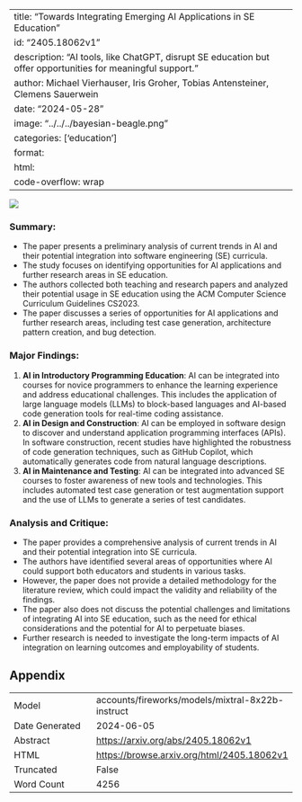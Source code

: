 
---
title: "Towards Integrating Emerging AI Applications in SE Education"
id: "2405.18062v1"
description: "AI tools, like ChatGPT, disrupt SE education but offer opportunities for meaningful support."
author: Michael Vierhauser, Iris Groher, Tobias Antensteiner, Clemens Sauerwein
date: "2024-05-28"
image: "../../../bayesian-beagle.png"
categories: ['education']
format:
  html:
    code-overflow: wrap
---

![](../../../bayesian-beagle.png)

### Summary:

- The paper presents a preliminary analysis of current trends in AI and their potential integration into software engineering (SE) curricula.
- The study focuses on identifying opportunities for AI applications and further research areas in SE education.
- The authors collected both teaching and research papers and analyzed their potential usage in SE education using the ACM Computer Science Curriculum Guidelines CS2023.
- The paper discusses a series of opportunities for AI applications and further research areas, including test case generation, architecture pattern creation, and bug detection.

### Major Findings:

1. **AI in Introductory Programming Education**: AI can be integrated into courses for novice programmers to enhance the learning experience and address educational challenges. This includes the application of large language models (LLMs) to block-based languages and AI-based code generation tools for real-time coding assistance.
2. **AI in Design and Construction**: AI can be employed in software design to discover and understand application programming interfaces (APIs). In software construction, recent studies have highlighted the robustness of code generation techniques, such as GitHub Copilot, which automatically generates code from natural language descriptions.
3. **AI in Maintenance and Testing**: AI can be integrated into advanced SE courses to foster awareness of new tools and technologies. This includes automated test case generation or test augmentation support and the use of LLMs to generate a series of test candidates.

### Analysis and Critique:

- The paper provides a comprehensive analysis of current trends in AI and their potential integration into SE curricula.
- The authors have identified several areas of opportunities where AI could support both educators and students in various tasks.
- However, the paper does not provide a detailed methodology for the literature review, which could impact the validity and reliability of the findings.
- The paper also does not discuss the potential challenges and limitations of integrating AI into SE education, such as the need for ethical considerations and the potential for AI to perpetuate biases.
- Further research is needed to investigate the long-term impacts of AI integration on learning outcomes and employability of students.

## Appendix

|          |          |
|----------|----------|
| Model     | accounts/fireworks/models/mixtral-8x22b-instruct       |
| Date Generated     | 2024-06-05       |
| Abstract | [https://arxiv.org/abs/2405.18062v1](https://arxiv.org/abs/2405.18062v1)        |
| HTML     | [https://browse.arxiv.org/html/2405.18062v1](https://browse.arxiv.org/html/2405.18062v1)       |
| Truncated       | False       |
| Word Count       | 4256       |